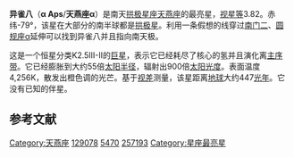 {{Starbox begin
| name = 异雀八
}}
{{Starbox image
| image = 
     <div style="position: relative">[[File:Apus_IAU.svg|250px]]
     <div style="position: absolute; left: 55.7%; top: 52.3%">[[File:Cercle_rouge_100%.svg|12px]]</div>
     </div>
| caption=异雀八的位置 (红圈处)
}}
{{Starbox character
| class = K2.5III-II<ref name=SIMBAD /><ref name=DATA />
| b-v = 1.43<ref name=SIMBAD /><ref name=DATA />
| u-b = 1.68<ref name=SIMBAD /><ref name=DATA />
| r-i = 0.53<ref name=SIMBAD /><ref name=DATA />
| variable = 
}}
{{Starbox astrometry
| radial_v = −1.1
| prop_mo_ra = −4.58
| prop_mo_dec = −15.88
| parallax = 7.30
| p_error = 0.13
| parallax_footnote = 
| absmag_v = 
}}
{{Starbox detail
| radius = 55
| luminosity = 900
| temperature = 4,256
}}
{{Starbox catalog
| names =CP-78 893，[[SAO星表|SAO]] 257193，[[HD星表|HD]] 129078，[[HR星表|HR]] 5470}}
{{Starbox reference |Simbad=HR+5470}}
{{Starbox end}}

'''异雀八'''（'''α Aps'''/'''天燕座α'''）是南天[[拱极星座|拱极星座]][[天燕座|天燕座]]的最亮星，[[视星等|视星等]]3.82。赤纬-79°，该星在大部分的南半球都是[[拱极星|拱极星]]。利用一条假想的线穿过[[南门二|南门二]]、[[圆规座α|圆规座α]]延伸可以找到异雀八并且指向南天极。

这是一个恒星分类K2.5III-II的[[巨星|巨星]]，表示它已经耗尽了核心的氢并且演化离[[主序带|主序带]]。它已经膨胀到大约55倍[[太阳半径|太阳半径]]，辐射出900倍[[太阳光度|太阳光度]]。表面温度4,256K，散发出橙色调的光芒。基于[[视差|视差]]测量，该星距离[[地球|地球]]大约447[[光年|光年]]。它没有已知的伴星。

== 参考文献 ==
{{reflist}}

{{star-stub}}

{{天燕座恒星}}
[[Category:天燕座|Category:天燕座]]
[[Category:HD和HDE天體|129078]]
[[Category:HR天體|5470]]
[[Category:SAO天體|257193]]
[[Category:星座最亮星|Category:星座最亮星]]